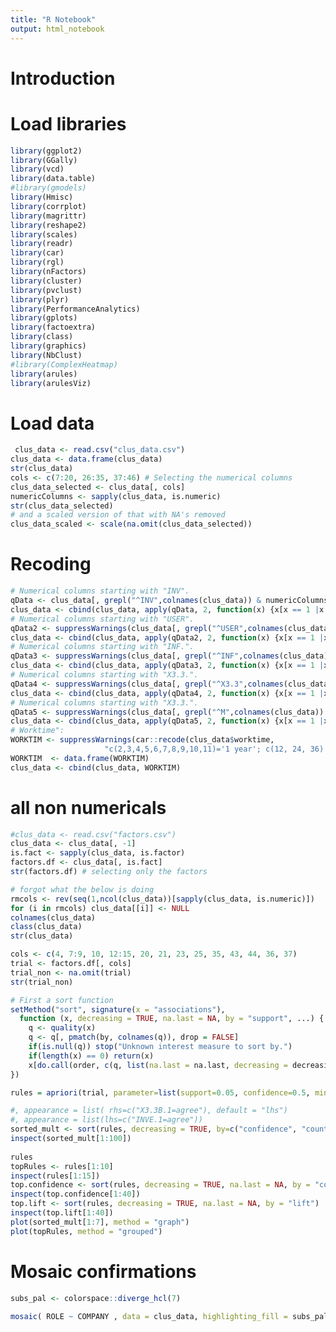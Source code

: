 ```yaml
---
title: "R Notebook"
output: html_notebook
---
```


# Introduction

# Load libraries

```r
library(ggplot2)
library(GGally)
library(vcd)
library(data.table)
#library(gmodels)
library(Hmisc)
library(corrplot)
library(magrittr)
library(reshape2)
library(scales)
library(readr)
library(car)
library(rgl)
library(nFactors)
library(cluster)
library(pvclust)
library(plyr)
library(PerformanceAnalytics)
library(gplots)
library(factoextra)
library(class)
library(graphics)
library(NbClust)
#library(ComplexHeatmap)
library(arules)
library(arulesViz)
```

# Load data
```r
 clus_data <- read.csv("clus_data.csv")
clus_data <- data.frame(clus_data)
str(clus_data)
cols <- c(7:20, 26:35, 37:46) # Selecting the numerical columns
clus_data_selected <- clus_data[, cols]
numericColumns <- sapply(clus_data, is.numeric)
str(clus_data_selected)
# and a scaled version of that with NA's removed
clus_data_scaled <- scale(na.omit(clus_data_selected))
```

# Recoding
```r
# Numerical columns starting with "INV".
qData <- clus_data[, grepl("^INV",colnames(clus_data)) & numericColumns ]
clus_data <- cbind(clus_data, apply(qData, 2, function(x) {x[x == 1 |x == 2] <- "disagree"; x[x == 3] <- "indecisive" ; x[x == 4 |x == 5] <- "agree"; x}))
# Numerical columns starting with "USER".
qData2 <- suppressWarnings(clus_data[, grepl("^USER",colnames(clus_data)) & numericColumns ])
clus_data <- cbind(clus_data, apply(qData2, 2, function(x) {x[x == 1 |x == 2] <- "disagree"; x[x == 3] <- "indecisive" ; x[x == 4 |x == 5] <- "agree"; x}))
# Numerical columns starting with "INF.".
qData3 <- suppressWarnings(clus_data[, grepl("^INF",colnames(clus_data)) & numericColumns ])
clus_data <- cbind(clus_data, apply(qData3, 2, function(x) {x[x == 1 |x == 2] <- "disagree"; x[x == 3] <- "indecisive" ; x[x == 4 |x == 5] <- "agree"; x}))
# Numerical columns starting with "X3.3.".
qData4 <- suppressWarnings(clus_data[, grepl("^X3.3",colnames(clus_data)) & numericColumns ])
clus_data <- cbind(clus_data, apply(qData4, 2, function(x) {x[x == 1 |x == 2] <- "disagree"; x[x == 3] <- "indecisive" ; x[x == 4 |x == 5] <- "agree"; x}))
# Numerical columns starting with "X3.3.".
qData5 <- suppressWarnings(clus_data[, grepl("^M",colnames(clus_data)) & numericColumns ])
clus_data <- cbind(clus_data, apply(qData5, 2, function(x) {x[x == 1 |x == 2] <- "not often"; x[x == 3] <- "indecisive" ; x[x == 4 |x == 5] <- "often"; x}))
# Worktime":
WORKTIM <- suppressWarnings(car::recode(clus_data$worktime,
                     "c(2,3,4,5,6,7,8,9,10,11)='1 year'; c(12, 24, 36) ='1-3 year'; c(48, 60)='4-5 year'; c(72, 84, 96, 108)='6-9 year'; c(120, 132)='11-12 year'"))
WORKTIM  <- data.frame(WORKTIM)
clus_data <- cbind(clus_data, WORKTIM)
```


# all non numericals
```r
#clus_data <- read.csv("factors.csv")
clus_data <- clus_data[, -1]
is.fact <- sapply(clus_data, is.factor)
factors.df <- clus_data[, is.fact]
str(factors.df) # selecting only the factors 

# forgot what the below is doing 
rmcols <- rev(seq(1,ncol(clus_data))[sapply(clus_data, is.numeric)])
for (i in rmcols) clus_data[[i]] <- NULL
colnames(clus_data)
class(clus_data)
str(clus_data)

cols <- c(4, 7:9, 10, 12:15, 20, 21, 23, 25, 35, 43, 44, 36, 37) 
trial <- factors.df[, cols]
trial_non <- na.omit(trial)
str(trial_non)
```

```r
# First a sort function
setMethod("sort", signature(x = "associations"),
  function (x, decreasing = TRUE, na.last = NA, by = "support", ...) {
    q <- quality(x)
    q <- q[, pmatch(by, colnames(q)), drop = FALSE]
    if(is.null(q)) stop("Unknown interest measure to sort by.")
    if(length(x) == 0) return(x)
    x[do.call(order, c(q, list(na.last = na.last, decreasing = decreasing)))]
}) 

rules = apriori(trial, parameter=list(support=0.05, confidence=0.5, minlen=3, maxlen=36, maxtime=150), appearance = list( rhs=c("condexp=Yes, actively"), default = "lhs"))

#, appearance = list( rhs=c("X3.3B.1=agree"), default = "lhs")
#, appearance = list(lhs=c("INVE.1=agree"))
sorted_mult <- sort(rules, decreasing = TRUE, by=c("confidence", "count"))
inspect(sorted_mult[1:100])
 
rules
topRules <- rules[1:10]
inspect(rules[1:15])
top.confidence <- sort(rules, decreasing = TRUE, na.last = NA, by = "confidence")
inspect(top.confidence[1:40])
top.lift <- sort(rules, decreasing = TRUE, na.last = NA, by = "lift")
inspect(top.lift[1:40])
plot(sorted_mult[1:7], method = "graph")
plot(topRules, method = "grouped")

```
# Mosaic confirmations
```r
subs_pal <- colorspace::diverge_hcl(7)

mosaic( ROLE ~ COMPANY , data = clus_data, highlighting_fill = subs_pal[1:4], rot_labels=c(45,45,45,45)  )
```


